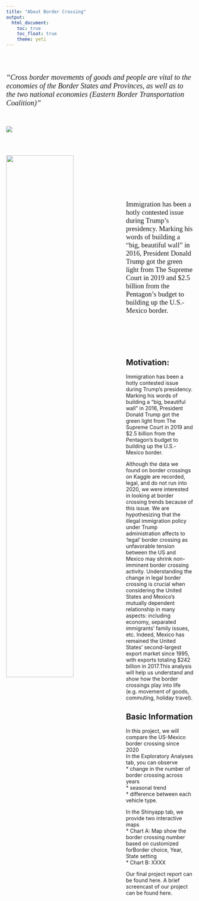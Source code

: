 ```yaml
---
title: "About Border Crossing"
output: 
  html_document:
    toc: true
    toc_float: true
    theme: yeti
---
```

<br>
<br>
<p style="font-family: times, serif; font-size:15pt; font-style:italic">
    "Cross border movements of goods and people are vital to the economies of the
Border States and Provinces, as well as to the two national economies (Eastern Border Transportation Coalition)"
</p>

<br>

![](images/us_border.JPG)

<br><br>

<img align="left" src="images/Trump_border_wall.jpg" style="width:60%; margin-right: 20px"  > 

<br> <br> <br><br><br><br>
<p style="font-family: times, serif; font-size:14pt">
   Immigration has been a hotly contested issue during Trump’s presidency. Marking his words of building a “big, beautiful wall” in 2016, President Donald Trump got the green light from The Supreme Court in 2019 and $2.5 billion from the Pentagon’s budget to building up the U.S.-Mexico border. 
</p>

<br><br><br><br>

## Motivation:

Immigration has been a hotly contested issue during Trump’s presidency. Marking his words of building a “big, beautiful wall” in 2016, President Donald Trump got the green light from The Supreme Court in 2019 and $2.5 billion from the Pentagon’s budget to building up the U.S.-Mexico border.

Although the data we found on border crossings on Kaggle are recorded, legal, and do not run into 2020, we were interested in looking at border crossing trends because of this issue. We are hypothesizing that the illegal immigration policy under Trump administration affects to ‘legal’ border crossing as unfavorable tension between the US and Mexico may shrink non-imminent  border crossing activity. Understanding the change in legal border crossing is crucial when considering the United States and Mexico’s mutually dependent relationship in many aspects: including economy, separated immigrants’ family issues, etc. Indeed, Mexico has remained the United States’ second-largest export market since 1995, with exports totaling $242 billion in 2017.This analysis will help us understand and show how the border crossings play into life (e.g. movement of goods, commuting, holiday travel).


## Basic Information

In this project, we will compare the US-Mexico border crossing since 2020 
<br>
In the Exploratory Analyses tab, you can observe <br>
* change in the number of border crossing across years <br>
* seasonal trend <br>
* difference between each vehicle type. 

In the Shinyapp tab, we provide two interactive maps <br>
* Chart A: Map show the border crossing number based on customized forBorder choice, Year, State setting <br>
* Chart B: XXXX

Our final project report can be found here. A brief screencast of our project can be found here.


 